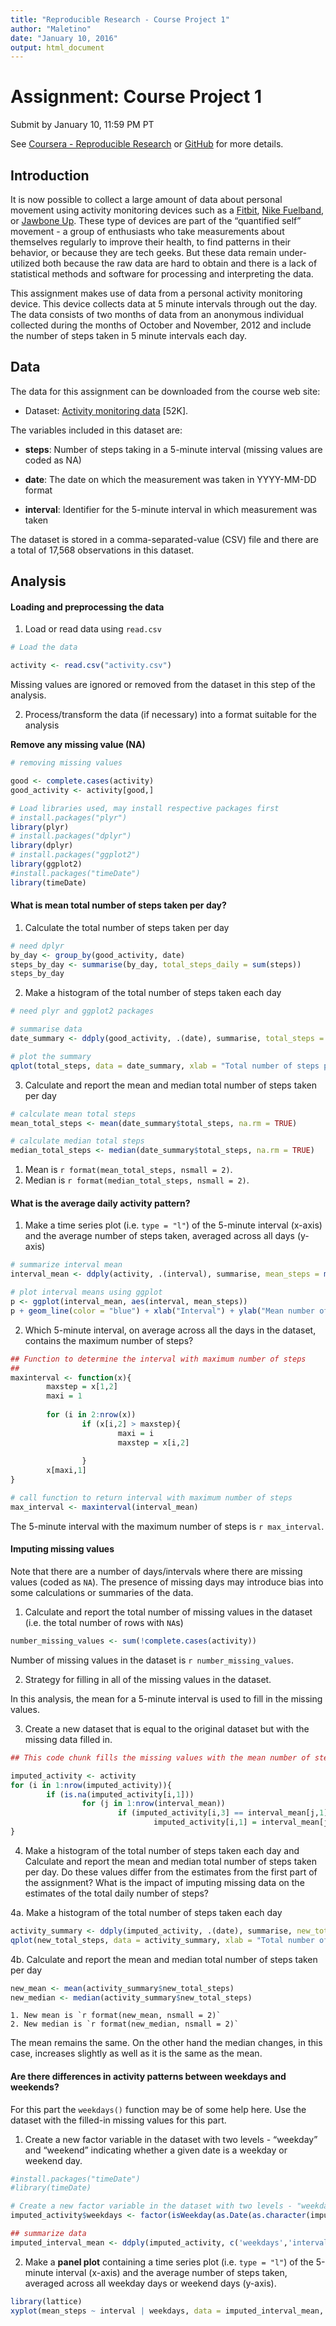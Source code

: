 ```yaml
---
title: "Reproducible Research - Course Project 1"
author: "Maletino"
date: "January 10, 2016"
output: html_document
---
```


# Assignment: Course Project 1
Submit by January 10, 11:59 PM PT

See [Coursera - Reproducible Research](https://www.coursera.org/learn/reproducible-research/peer/gYyPt/course-project-1) or [GitHub](https://github.com/Maletino/RepData_PeerAssessment1) for more details.

## Introduction

It is now possible to collect a large amount of data about personal movement using activity monitoring devices such as a [Fitbit](http://www.fitbit.com/), [Nike Fuelband](http://www.nike.com/us/en_us/c/nikeplus-fuelband), or [Jawbone Up](https://jawbone.com/up). These type of devices are part of the "quantified self" movement - a group of enthusiasts who take measurements about themselves regularly to improve their health, to find patterns in their behavior, or because they are tech geeks. But these data remain under-utilized both because the raw data are hard to obtain and there is a lack of statistical methods and software for processing and interpreting the data.

This assignment makes use of data from a personal activity monitoring device. This device collects data at 5 minute intervals through out the day. The data consists of two months of data from an anonymous individual collected during the months of October and November, 2012 and include the number of steps taken in 5 minute intervals each day.

## Data

The data for this assignment can be downloaded from the course web site:

* Dataset: [Activity monitoring data](https://d396qusza40orc.cloudfront.net/repdata%2Fdata%2Factivity.zip) [52K].

The variables included in this dataset are:

* **steps**: Number of steps taking in a 5-minute interval (missing values are coded as NA)

* **date**: The date on which the measurement was taken in YYYY-MM-DD format

* **interval**: Identifier for the 5-minute interval in which measurement was taken

The dataset is stored in a comma-separated-value (CSV) file and there are a total of 17,568 observations in this dataset.

## Analysis

#### Loading and preprocessing the data

1. Load or read data using `read.csv`

```r
# Load the data

activity <- read.csv("activity.csv")
```

Missing values are ignored or removed from the dataset in this step of the analysis.

2. Process/transform the data (if necessary) into a format suitable for the analysis

**Remove any missing value (NA)**

```r
# removing missing values

good <- complete.cases(activity)
good_activity <- activity[good,]

# Load libraries used, may install respective packages first
# install.packages("plyr")
library(plyr)
# install.packages("dplyr")
library(dplyr)
# install.packages("ggplot2")
library(ggplot2)
#install.packages("timeDate") 
library(timeDate)
```


#### What is mean total number of steps taken per day?

1. Calculate the total number of steps taken per day

```r
# need dplyr
by_day <- group_by(good_activity, date)
steps_by_day <- summarise(by_day, total_steps_daily = sum(steps))
steps_by_day
```

2. Make a histogram of the total number of steps taken each day

```r
# need plyr and ggplot2 packages

# summarise data
date_summary <- ddply(good_activity, .(date), summarise, total_steps = sum(steps, na.rm = TRUE))

# plot the summary
qplot(total_steps, data = date_summary, xlab = "Total number of steps per day", binwidth = 500) 
```

3. Calculate and report the mean and median total number of steps taken per day

```r
# calculate mean total steps
mean_total_steps <- mean(date_summary$total_steps, na.rm = TRUE)

# calculate median total steps
median_total_steps <- median(date_summary$total_steps, na.rm = TRUE)
```

1. Mean is `r format(mean_total_steps, nsmall = 2)`.
2. Median is `r format(median_total_steps, nsmall = 2)`.


#### What is the average daily activity pattern?

1. Make a time series plot (i.e. `type = "l"`) of the 5-minute interval (x-axis) and the average number of steps taken, averaged across all days (y-axis)

```r
# summarize interval mean
interval_mean <- ddply(activity, .(interval), summarise, mean_steps = mean(steps, na.rm = TRUE))

# plot interval means using ggplot
p <- ggplot(interval_mean, aes(interval, mean_steps))
p + geom_line(color = "blue") + xlab("Interval") + ylab("Mean number of steps")
```

2. Which 5-minute interval, on average across all the days in the dataset, contains the maximum number of steps?

```r
## Function to determine the interval with maximum number of steps
## 
maxinterval <- function(x){
        maxstep = x[1,2]
        maxi = 1
        
        for (i in 2:nrow(x)) 
                if (x[i,2] > maxstep){ 
                        maxi = i
                        maxstep = x[i,2]
                        
                }
        x[maxi,1]
}

# call function to return interval with maximum number of steps
max_interval <- maxinterval(interval_mean)
```

The 5-minute interval with the maximum number of steps is `r max_interval`.


#### Imputing missing values

Note that there are a number of days/intervals where there are missing values (coded as `NA`). The presence of missing days may introduce bias into some calculations or summaries of the data.

1. Calculate and report the total number of missing values in the dataset (i.e. the total number of rows with `NA`s)

```r
number_missing_values <- sum(!complete.cases(activity))
```

Number of missing values in the dataset is `r number_missing_values`.

2. Strategy for filling in all of the missing values in the dataset.

In this analysis, the mean for a 5-minute interval is used to fill in the missing values.

3. Create a new dataset that is equal to the original dataset but with the missing data filled in.

```r
## This code chunk fills the missing values with the mean number of steps for each 5-minute interval

imputed_activity <- activity
for (i in 1:nrow(imputed_activity)){
        if (is.na(imputed_activity[i,1]))
                for (j in 1:nrow(interval_mean))
                        if (imputed_activity[i,3] == interval_mean[j,1])
                                imputed_activity[i,1] = interval_mean[j,2]
}
```

4. Make a histogram of the total number of steps taken each day and Calculate and report the mean and median total number of steps taken per day. Do these values differ from the estimates from the first part of the assignment? What is the impact of imputing missing data on the estimates of the total daily number of steps?

4a. Make a histogram of the total number of steps taken each day

```r
activity_summary <- ddply(imputed_activity, .(date), summarise, new_total_steps = sum(steps))
qplot(new_total_steps, data = activity_summary, xlab = "Total number of steps", binwidth = 1000)
```

4b. Calculate and report the mean and median total number of steps taken per day

```r
new_mean <- mean(activity_summary$new_total_steps)
new_median <- median(activity_summary$new_total_steps)
```

    1. New mean is `r format(new_mean, nsmall = 2)`
    2. New median is `r format(new_median, nsmall = 2)`

The mean remains the same. On the other hand the median changes, in this case, increases slightly as well as it is the same as the mean.


#### Are there differences in activity patterns between weekdays and weekends?

For this part the `weekdays()` function may be of some help here. Use the dataset with the filled-in missing values for this part.

1. Create a new factor variable in the dataset with two levels - "weekday" and "weekend" indicating whether a given date is a weekday or weekend day.

```r
#install.packages("timeDate") 
#library(timeDate)

# Create a new factor variable in the dataset with two levels - "weekday" and "weekend"
imputed_activity$weekdays <- factor(isWeekday(as.Date(as.character(imputed_activity$date), format = "%Y-%m-%d"), wday = 1:5), labels = c("weekend", "weekday"))

## summarize data
imputed_interval_mean <- ddply(imputed_activity, c('weekdays','interval'), summarise, mean_steps = mean(steps, na.rm = TRUE))
```

2. Make a **panel plot** containing a time series plot (i.e. `type = "l"`) of the 5-minute interval (x-axis) and the average number of steps taken, averaged across all weekday days or weekend days (y-axis). 

```r
library(lattice)
xyplot(mean_steps ~ interval | weekdays, data = imputed_interval_mean, type = "l", layout = c(1, 2), xlab = "Interval", ylab = "Mean number of steps")
```
